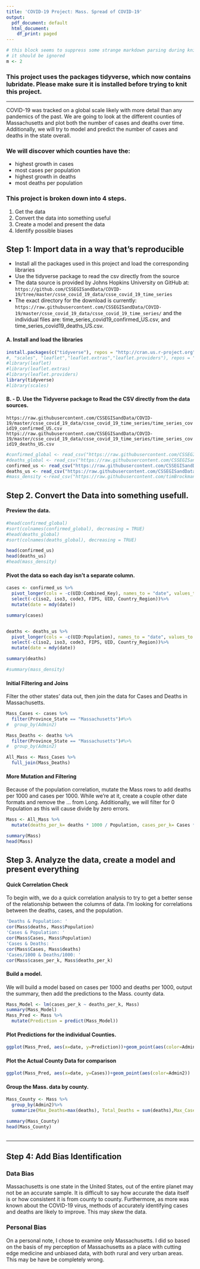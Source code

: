 ```yaml
---
title: 'COVID-19 Project: Mass. Spread of COVID-19'
output:
  pdf_document: default
  html_document:
    df_print: paged
---
```


```r
# this block seems to suppress some strange markdown parsing during knit 
# it should be ignored
m <- 2
```

### This project uses the packages tidyverse, which now contains lubridate. Please make sure it is installed before trying to knit this project.

---

COVID-19 was tracked on a global scale likely with more detail than any pandemics of the past. We are going to look at the different counties of Massachusetts and plot both the number of cases and deaths over time. Additionally, we will try to model and predict the number of cases and deaths in the state overall.

### We will discover which counties have the:
- highest growth in cases
- most cases per population
- highest growth in deaths 
- most deaths per population


### This project is broken down into 4 steps.
1. Get the data
2. Convert the data into something useful
3. Create a model and present the data
4. Identify possible biases


## Step 1: Import data in a way that's reproducible

 - Install all the packages used in this project and load the corresponding libraries
 - Use the tidyverse package to read the csv directly from the source
 - The data source is provided by Johns Hopkins University on GitHub at: `https://github.com/CSSEGISandData/COVID-19/tree/master/csse_covid_19_data/csse_covid_19_time_series`
 - The exact directory for the download is currently: `https://raw.githubusercontent.com/CSSEGISandData/COVID-19/master/csse_covid_19_data/csse_covid_19_time_series/` and the individual files are: time_series_covid19_confirmed_US.csv, and time_series_covid19_deaths_US.csv.

#### A. Install and load the libraries
```r
install.packages(c("tidyverse"), repos = "http://cran.us.r-project.org")
#, "scales", "leaflet","leaflet.extras","leaflet.providers"), repos = "http://cran.us.r-project.org")
#library(leaflet)
#library(leaflet.extras)
#library(leaflet.providers)
library(tidyverse)
#library(scales)
```

#### B. - D. Use the Tidyverse package to Read the CSV directly from the data sources.
`https://raw.githubusercontent.com/CSSEGISandData/COVID-19/master/csse_covid_19_data/csse_covid_19_time_series/time_series_covid19_confirmed_US.csv`
`https://raw.githubusercontent.com/CSSEGISandData/COVID-19/master/csse_covid_19_data/csse_covid_19_time_series/time_series_covid19_deaths_US.csv`

```r
#confirmed_global <- read_csv("https://raw.githubusercontent.com/CSSEGISandData/COVID-19/master/csse_covid_19_data/csse_covid_19_time_series/time_series_covid19_confirmed_global.csv")
#deaths_global <- read_csv("https://raw.githubusercontent.com/CSSEGISandData/COVID-19/master/csse_covid_19_data/csse_covid_19_time_series/time_series_covid19_deaths_global.csv")
confirmed_us <- read_csv("https://raw.githubusercontent.com/CSSEGISandData/COVID-19/master/csse_covid_19_data/csse_covid_19_time_series/time_series_covid19_confirmed_US.csv")
deaths_us <- read_csv("https://raw.githubusercontent.com/CSSEGISandData/COVID-19/master/csse_covid_19_data/csse_covid_19_time_series/time_series_covid19_deaths_US.csv")
#mass_density <-read_csv("https://raw.githubusercontent.com/timBrockman/dtsa-5301/master/mass_density.csv")
```

## Step 2. Convert the Data into something usefull.

#### Preview the data.

```r
#head(confirmed_global)
#sort(colnames(confirmed_global), decreasing = TRUE)
#head(deaths_global)
#sort(colnames(deaths_global), decreasing = TRUE)

head(confirmed_us)
head(deaths_us)
#head(mass_density)
```

#### Pivot the data so each day isn't a separate column.

```r
cases <- confirmed_us %>%
  pivot_longer(cols = -c(UID:Combined_Key), names_to = "date", values_to = "Cases")%>%
  select(-c(iso2, iso3, code3, FIPS, UID, Country_Region))%>%
  mutate(date = mdy(date))

summary(cases)


deaths <- deaths_us %>%
  pivot_longer(cols = -c(UID:Population), names_to = "date", values_to = "deaths")%>%
  select(-c(iso2, iso3, code3, FIPS, UID, Country_Region))%>%
  mutate(date = mdy(date))

summary(deaths)

#summary(mass_density)

```

#### Initial Filtering and Joins 
Filter the other states' data out, then join the data for Cases and Deaths in Massachusetts.

```r
Mass_Cases <- cases %>%
  filter(Province_State == "Massachusetts")#%>%
#  group_by(Admin2)

Mass_Deaths <- deaths %>%
  filter(Province_State == "Massachusetts")#%>%
#  group_by(Admin2)

All_Mass <- Mass_Cases %>% 
  full_join(Mass_Deaths)

```

#### More Mutation and Filtering
Because of the population correlation, mutate the Mass rows to add deaths per 1000 and cases per 1000. While we're at it, create a couple other date formats and remove the ... from Long. Additionally, we will filter for 0 Population as this will cause divide by zero errors.

```r
Mass <- All_Mass %>%
  mutate(deaths_per_k= deaths * 1000 / Population, cases_per_k= Cases * 1000 / Population, month_year = format_ISO8601(date, precision="ym"), Lng = Long_, month= month(date))%>%filter(Population > 0) 

summary(Mass)
head(Mass)
```

## Step 3. Analyze the data, create a model and present everything


#### Quick Correlation Check
To begin with, we do a quick correlation analysis to try to get a better sense of the relationship between the columns of data. I'm looking for correlations between the deaths, cases, and the population.

```r
'Deaths & Population: ' 
cor(Mass$deaths, Mass$Population)
'Cases & Population: '
cor(Mass$Cases, Mass$Population)
'Cases & Deaths: '
cor(Mass$Cases, Mass$deaths)
'Cases/1000 & Deaths/1000: '
cor(Mass$cases_per_k, Mass$deaths_per_k)
```

#### Build a model.
We will build a model based on cases per 1000 and deaths per 1000, output the summary, then add the predictions to the Mass. county data.

```r
Mass_Model <- lm(cases_per_k ~ deaths_per_k, Mass)
summary(Mass_Model)
Mass_Pred <- Mass %>%
  mutate(Prediction = predict(Mass_Model))
```


#### Plot Predictions for the individual Counties.

```r
ggplot(Mass_Pred, aes(x=date, y=Prediction))+geom_point(aes(color=Admin2))
```

#### Plot the Actual County Data for comparison

```r
ggplot(Mass_Pred, aes(x=date, y=Cases))+geom_point(aes(color=Admin2))
```

#### Group the Mass. data by county.

```r
Mass_County <- Mass %>%
  group_by(Admin2)%>%
  summarize(Max_Deaths=max(deaths), Total_Deaths = sum(deaths),Max_Cases = max(Cases), Total_Cases = sum(Cases), Population = max(Population))

summary(Mass_County)
head(Mass_County)
       
```


---

## Step 4: Add Bias Identification

### Data Bias
Massachusetts is one state in the United States, out of the entire planet may not be an accurate sample. It is difficult to say how accurate the data itself is or how consistent it is from county to county. Furthermore, as more was known about the COVID-19 virus, methods of accurately identifying cases and deaths are likely to improve. This may skew the data.

### Personal Bias
On a personal note, I chose to examine only Massachusetts. I did so based on the basis of my perception of Massachusetts as a place with cutting edge medicine and unbiased data, with both rural and very urban areas. This may be have be completely wrong.
